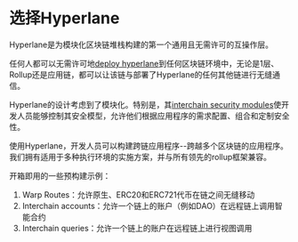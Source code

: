 # 选择Hyperlane

Hyperlane是为模块化区块链堆栈构建的第一个通用且无需许可的互操作层。

任何人都可以无需许可地[deploy hyperlane](./deploy-hyperlane.mdx)到任何区块链环境中，无论是1层、Rollup还是应用链，都可以让该链与部署了Hyperlane的任何其他链进行无缝通信。

Hyperlane的设计考虑到了模块化。特别是，其[interchain security modules](./protocol/ISM/modular-security.mdx)使开发人员能够控制其安全模型，允许他们根据应用程序的需求配置、组合和定制安全性。

使用Hyperlane，开发人员可以构建跨链应用程序--跨越多个区块链的应用程序。我们拥有适用于多种执行环境的实施方案，并与所有领先的rollup框架兼容。

开箱即用的一些预构建示例：

1. Warp Routes：允许原生、ERC20和ERC721代币在链之间无缝移动
2. Interchain accounts：允许一个链上的账户（例如DAO）在远程链上调用智能合约
3. Interchain queries：允许一个链上的账户在远程链上进行视图调用